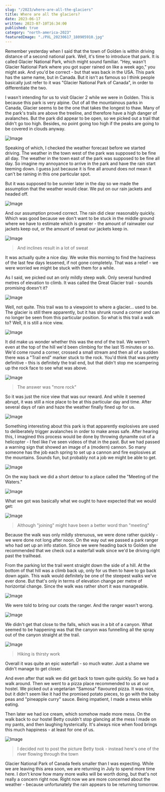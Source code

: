 ```yaml
---
slug: "/2023/where-are-all-the-glaciers"
title: Where are all the glaciers?
date: 2023-06-17
written: 2023-07-10T16:34:00
published: true
category: "north-america-2023"
featuredImage: "./PXL_20230617_180905910.jpg"
---
```


Remember yesterday when I said that the town of Golden is within driving distance of a second national park.  Well, it's time to introduce that park.  It is called Glacier National Park, which might sound familiar.  "Hey, wasn't Glacier National Park where you got super rained on like a week ago," you might ask.  And you'd be correct - but that was back in the USA.  This park has the same name, but in Canada.  But it isn't as famous so I think people basically just refer to it was "Glacier National Park of Canada", in order to differentiate the two.

I wasn't intending for us to visit Glacier 2 while we were in Golden.  This is because this park is very alpine.  Out of all the mountainous parks in Canada, Glacier seems to be the one that takes the longest to thaw.  Many of the park's trails are above the treeline, and therefore have a high danger of avalanches.  But the park did appear to be open, so we picked out a trail that didn't go too high.  Besides, no point going too high if the peaks are going to be covered in clouds anyway.

![Image](PXL_20230617_170247415.jpg)

Speaking of which, I checked the weather forecast before we started driving.  The weather in the town west of the park was supposed to be fine all day.  The weather in the town east of the park was supposed to be fine all day.  So imagine my annoyance to arrive in the park and have the rain start teeming down.  I guess just because it is fine all around does not mean it can't be raining in this one particular spot.

But it was supposed to be sunnier later in the day so we made the assumption that the weather would clear.  We put on our rain jackets and headed off.

![Image](PXL_20230617_172219010.jpg)

And our assumption proved correct.  The rain did clear reasonably quickly.  Which was good because we don't want to be stuck in the middle ground where we have to estimate which is greater - the amount of rainwater our jackets keep out, or the amount of sweat our jackets keep in.

![Image](PXL_20230617_175920668.jpg)

> And inclines result in a lot of sweat

It was actually quite a nice day.  We woke this morning to find the haziness of the last few days lessened, if not gone completely.  That was a relief - we were worried we might be stuck with them for a while.

As I said, we picked out an only mildly steep walk.  Only several hundred metres of elevation to climb.  It was called the Great Glacier trail - sounds promising doesn't it?

![Image](PXL_20230617_180432759.jpg)

Well, not quite.  This trail was to a viewpoint to where a glacier... used to be.  The glacier is still there apparently, but it has shrunk round a corner and can no longer be seen from this particular position.  So what is this trail a walk to?  Well, it is still a nice view.

![Image](PXL_20230617_180905910.jpg)

It did make us wonder whether this was the end of the trail.  We weren't even at the top of the hill we'd been climbing for the last 15 minutes or so.  We'd come round a corner, crossed a small stream and then all of a sudden there was a "Trail end" marker stuck to the rock.  You'd think that was pretty definitive - this is definitely the trail end, but that didn't stop me scampering up the rock face to see what was above.

![Image](PXL_20230617_180926257.jpg)

> The answer was "more rock"

So it was just the nice view that was our reward.  And while it seemed abrupt, it was still a nice place to be at this particular day and time.  After several days of rain and haze the weather finally fined up for us.

![Image](PXL_20230617_180452777.jpg)

Something interesting about this park is that apparently explosives are used to deliberately trigger avalanches in order to make areas safe.  After hearing this, I imagined this process would be done by throwing dynamite out of a helicopter - I feel like I've seen videos of that in the past.  But we had passed a warning sign that showed an image of a (modern) cannon.  So many someone has the job each spring to set up a cannon and fire explosives at the mountains.  Sounds fun, but probably not a job we might be able to get.

![Image](PXL_20230617_181747984.jpg)

On the way back we did a short detour to a place called the "Meeting of the Waters."

![Image](PXL_20230617_190402351.jpg)

What we got was basically what we ought to have expected that we would get:

![Image](PXL_20230617_190222866.jpg)

> Although "joining" might have been a better word than "meeting"

Because the walk was only mildly strenuous, we were done rather quickly - we were done not long after noon.  On the way out we passed a park ranger who had set up an info station.  Since we were heading back to Golden she recommended that we check out a waterfall walk since we'd be driving right past the trailhead.

From the parking lot the trail went straight down the side of a hill.  At the bottom of that hill was a climb back up, only for us then to have to go back down again.  This walk would definitely be one of the steepest walks we've ever done.  But that's only in terms of elevation change per metre of horizontal change.  Since the walk was rather short it was manageable.

![Image](PXL_20230617_195146603.jpg)

We were told to bring our coats the ranger.  And the ranger wasn't wrong.

![Image](PXL_20230617_195403131.jpg)

We didn't get that close to the falls, which was in a bit of a canyon.  What seemed to be happening was that the canyon was funnelling all the spray out of the canyon straight at the trail.

![Image](PXL_20230617_195435020.jpg)

> Hiking is thirsty work

Overall it was quite an epic waterfall - so much water.  Just a shame we didn't manage to get closer.

And even after that walk we did get back to town quite quickly.  So we had a walk around.  Then we went to a pizza place recommended to us at our hostel.  We picked out a vegetarian "Samosa" flavoured pizza.  It was nice, but it didn't seem like it had the promised potato pieces, to go with the baby peas and "pineapple curry" sauce.  Being impatient, I made a mess while eating.

Then later we had ice cream, which somehow made more mess.  On the walk back to our hostel Betty couldn't stop glancing at the mess I made on my pants, and then laughing hysterically.  It's always nice when food brings this much happiness - at least for one of us.

![Image](PXL_20230617_211137570.jpg)

> I decided not to post the picture Betty took - instead here's one of the river flowing through the town

Glacier National Park of Canada feels smaller than I was expecting.  While we are leaving this area soon, we are returning in July to spend more time here.  I don't know how many more walks will be worth doing, but that's not really a concern right now.  Right now we are more concerned about the weather - because unfortunately the rain appears to be returning tomorrow.